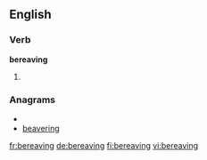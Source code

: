 ==English==

===Verb===
'''bereaving'''

# {{present participle of|[[bereave]]}}

===Anagrams===
* {{alphagram|abeeginrv}}
* [[beavering#English|beavering]]


[[fr:bereaving]]
[[de:bereaving]]
[[fi:bereaving]]
[[vi:bereaving]]